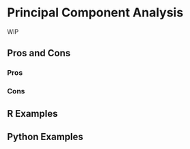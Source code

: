 # Principal Component Analysis {#sec-too-many-pca}

WIP

## Pros and Cons

### Pros

### Cons

## R Examples

## Python Examples
